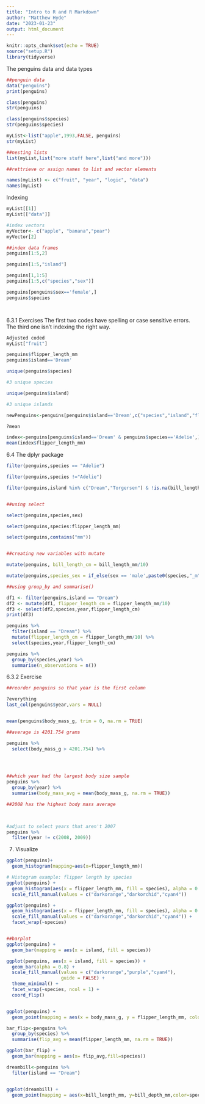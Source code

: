 ```yaml
---
title: "Intro to R and R Markdown"
author: "Matthew Hyde"
date: "2023-01-23"
output: html_document
---
```


```r
knitr::opts_chunk$set(echo = TRUE)
source("setup.R")
library(tidyverse)
```

The penguins data and data types

```r
##penguin data
data("penguins")
print(penguins)

class(penguins)
str(penguins)

class(penguins$species)
str(penguins$species)

myList<-list("apple",1993,FALSE, penguins)
str(myList)

##nesting lists
list(myList,list("more stuff here",list("and more")))

##rettrieve or assign names to list and vector elements

names(myList) <- c("fruit", "year", "logic", "data")
names(myList)

```

Indexing

```r

myList[[1]]
myList[["data"]]

#index vectors
myVector<- c("apple", "banana","pear")
myVector[2]

##index data frames
penguins[1:5,2]

penguins[1:5,"island"]

penguins[1,1:5]
penguins[1:5,c("species","sex")]

penguins[penguins$sex=='female',]
penguins$species




```

6.3.1 Exercises
The first two codes have spelling or case sensitive errors. The third one isn't indexing the right way.


```r
Adjusted coded
myList["fruit"]

penguins$flipper_length_mm
penguins$island=='Dream'

unique(penguins$species)

#3 unique species

unique(penguins$island)

#3 unique islands

newPenguins<-penguins[penguins$island=='Dream',c("species","island","flipper_length_mm")]

?mean

index<-penguins[penguins$island=='Dream' & penguins$species=='Adelie',]
mean(index$flipper_length_mm)

```

6.4 The dplyr package

```r

filter(penguins,species == "Adelie")

filter(penguins,species !="Adelie")

filter(penguins,island %in% c("Dream","Torgersen") & !is.na(bill_length_mm))


##using select

select(penguins,species,sex)

select(penguins,species:flipper_length_mm)

select(penguins,contains("mm"))


##creating new variables with mutate

mutate(penguins, bill_length_cm = bill_length_mm/10)

mutate(penguins,species_sex = if_else(sex == 'male',paste0(species,"_m"),paste0(species,"_f")))

##using group_by and summarise()

df1 <- filter(penguins,island == "Dream")
df2 <- mutate(df1, flipper_length_cm = flipper_length_mm/10)
df3 <- select(df2,species,year,flipper_length_cm)
print(df3)

penguins %>%
  filter(island == "Dream") %>%
  mutate(flipper_length_cm = flipper_length_mm/10) %>%
  select(species,year,flipper_length_cm)

penguins %>%
  group_by(species,year) %>%
  summarise(n_observations = n())


```

6.3.2 Exercise

```r

##reorder penguins so that year is the first column

?everything
last_col(penguins$year,vars = NULL)


mean(penguins$body_mass_g, trim = 0, na.rm = TRUE)

##average is 4201.754 grams

penguins %>%
  select(body_mass_g > 4201.754) %>%
  



##which year had the largest body size sample
penguins %>% 
  group_by(year) %>% 
  summarise(body_mass_avg = mean(body_mass_g, na.rm = TRUE))

##2008 has the highest body mass average
  


#adjust to select years that aren't 2007
penguins %>% 
  filter(year != c(2008, 2009))
```


7. Visualize

```r

ggplot(penguins)+
  geom_histogram(mapping=aes(x=flipper_length_mm))

# Histogram example: flipper length by species
ggplot(penguins) +
  geom_histogram(aes(x = flipper_length_mm, fill = species), alpha = 0.5, position = "identity") +
  scale_fill_manual(values = c("darkorange","darkorchid","cyan4"))

ggplot(penguins) +
  geom_histogram(aes(x = flipper_length_mm, fill = species), alpha = 0.5, position = "identity") +
  scale_fill_manual(values = c("darkorange","darkorchid","cyan4")) +
  facet_wrap(~species)


##barplot
ggplot(penguins) +
  geom_bar(mapping = aes(x = island, fill = species))

ggplot(penguins, aes(x = island, fill = species)) +
  geom_bar(alpha = 0.8) +
  scale_fill_manual(values = c("darkorange","purple","cyan4"), 
                    guide = FALSE) +
  theme_minimal() +
  facet_wrap(~species, ncol = 1) +
  coord_flip()


ggplot(penguins) +
  geom_point(mapping = aes(x = body_mass_g, y = flipper_length_mm, color = species))

bar_flip<-penguins %>%
  group_by(species) %>% 
  summarise(flip_avg = mean(flipper_length_mm, na.rm = TRUE))

ggplot(bar_flip) +
  geom_bar(mapping = aes(x= flip_avg,fill=species))

dreambill<-penguins %>%
  filter(island == "Dream")


ggplot(dreambill) + 
  geom_point(mapping = aes(x=bill_length_mm, y=bill_depth_mm,color=species))

```
